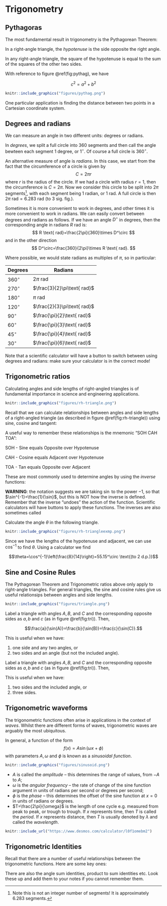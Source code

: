 # Trigonometry

## Pythagoras

The most fundamental result in trigonometry is the Pythagorean Theorem:

::: {.theorem #pythag name="Pythagorean Theorem"}


In a right-angle triangle, the *hypotenuse* is the side opposite the right angle.

In any right-angle triangle, the square of the hypotenuse is equal to the sum of the squares of the other two sides.

With reference to figure \@ref(fig:pythag), we have

$$c^2=a^2+b^2$$

```r
knitr::include_graphics("figures/pythag.png")
```
:::

One particular application is finding the distance between two points in a Cartesian coordinate system.

## Degrees and radians

We can measure an angle in two different units: degrees or radians.

In *degrees*, we split a full circle into 360 segments and then call the angle bewteen each segment 1 degree, or $1^\circ$. Of course a full circle is $360^\circ$.

An alternative measure of angle is *radians*. In this case, we start from the fact that the circumference of a circle is given by
$$
C=2\pi r
$$
where $r$ is the radius of the circle. If we had a circle with radius $r=1$, then the circumference is $C=2\pi$. Now we consider this circle to be split into $2\pi$ segments^[Note this is not an integer number of segments! It is approximately 6.283 segments.], with each segment being 1 radian, or $1 \text{ rad}$. A full circle is then $2\pi \text{ rad} = 6.283 \text{ rad}$ (to 3 sig. fig.).

Sometimes it is more convenient to work in degrees, and other times it is more convenient to work in radians. We can easily convert between degrees and radians as follows. If we have an angle $D^\circ$ in degrees, then the corresponding angle in radians $R \text{ rad}$ is:
$$
R \text{ rad}=\frac{2\pi}{360}\times D^\circ
$$
and in the other direction
$$
D^\circ=\frac{360}{2\pi}\times R \text{ rad}.
$$

Where possible, we would state radians as multiples of $\pi$, so in particular:

|Degrees|Radians|
|---|---|
|$360^\circ$|$2\pi\text{ rad}$|
|$270^\circ$|$\frac{3}{2}\pi\text{ rad}$|
|$180^\circ$|$\pi\text{ rad}$|
|$120^\circ$|$\frac{2}{3}\pi\text{ rad}$|
|$90^\circ$|$\frac{\pi}{2}\text{ rad}$|
|$60^\circ$|$\frac{\pi}{3}\text{ rad}$|
|$45^\circ$|$\frac{\pi}{4}\text{ rad}$|
|$30^\circ$|$\frac{\pi}{6}\text{ rad}$|

Note that a scientific calculator will have a button to switch between using degrees and radians: make sure your calculator is in the correct mode!

## Trigonometric ratios

Calculating angles and side lengths of right-angled triangles is of fundamental importance in science and engineering applications.

```r
knitr::include_graphics("figures/rh-triangle.png")
```

Recall that we can calculate relationships between angles and side lengths of a right-angled triangle (as described in figure \@ref(fig:rh-triangle)) using sine, cosine and tangent:

\begin{align*}
\sin(\theta)&=\frac{Opp.}{Hyp.}\\
\cos(\theta)&=\frac{Adj.}{Hyp.}\\
\tan(\theta)&=\frac{Opp.}{Adj.}
\end{align*}

A useful way to remember these relationships is the mnemonic "SOH CAH TOA":

SOH - Sine equals Opposite over Hypotenuse

CAH - Cosine equals Adjacent over Hypotenuse

TOA - Tan equals Opposite over Adjacent

These are most commonly used to determine angles by using the *inverse* functions:

\begin{align*}
\theta&=\sin^{-1}(\frac{Opp.}{Hyp.})\\
\theta&=\cos^{-1}(\frac{Adj.}{Hyp.})\\
\theta&=\tan^{-1}(\frac{Opp.}{Adj.})
\end{align*}

**WARNING**: the notation suggests we are taking $\sin$ to the power $-1$, so that $\sin^{-1}=\frac{1}{\sin}$, but this is NOT how the inverse is defined. Remember that the inverse "undoes" the action of the function. Scientific calculators will have buttons to apply these functions. The inverses are also sometimes called

\begin{align*}
\arcsin&=\sin^{-1},\\
\arccos&=\cos^{-1},\\
\arctan&=\tan^{-1}.
\end{align*}


::: {.example #inversetrig name="Applying inverse trig. functions"}
Calculate the angle $\theta$ in the following triangle.

```r
knitr::include_graphics("figures/rh-triangleexmp.png")
```

Since we have the lengths of the hypotenuse and adjacent, we can use $\cos^{-1}$ to find $\theta$. Using a calculator we find

$$\theta=\cos^{-1}\left(\frac{8}{14}\right)=55.15^\circ \text{(to 2 d.p.)}$$
:::

## Sine and Cosine Rules

The Pythagorean Theorem and Trigonometric ratios above only apply to right-angle triangles. For general triangles, the sine and cosine rules give us useful relationsips between angles and side lengths.

```r
knitr::include_graphics("figures/triangle.png")
```

::: {.theorem #sinerule name="Sine Rule"}
Label a triangle with angles $A, B,$ and $C$ and the corresponding opposite sides as $a, b$ and $c$ (as in figure \@ref(fig:tri)). Then,

$$\frac{a}{\sin(A)}=\frac{b}{\sin(B)}=\frac{c}{\sin(C)}.$$

This is useful when we have:

1. one side and any two angles, or
1. two sides and an angle (but not the included angle).

:::

::: {.theorem #cosinerule name="Cosine Rule"}
Label a triangle with angles $A, B,$ and $C$ and the corresponding opposite sides as $a, b$ and $c$ (as in figure \@ref(fig:tri)). Then,

\begin{align*}
a^2&= b^2 +c^2 -2bc\cos(A)\quad\text{ or,}\\
b^2&=a^2+c^2-2ac\cos(B)\quad\text{ or,}\\
c^2&=a^2+b^2-2ab\cos(C).
\end{align*}

This is useful when we have:

1. two sides and the included angle, or
2. three sides.

:::


## Trigonometric waveforms

The trigonometric functions often arise in applications in the context of *waves*. Whilst there are different forms of waves, trigonometric waves are arguably the most ubiquitous. 

In general, a function of the form
$$
f(x)=A\sin(\omega x + \phi)
$$
with parameters $A,\omega$ and $\phi$ is known as a *sinusoidal function*.

```r
knitr::include_graphics("figures/sinusoid.png")
```

* $A$ is called the *amplitude* -- this determines the range of values, from $-A$ to $A$;
* $\omega$ is the *angular frequency* -- the rate of change of the sine function argument in units of radians per second or degrees per second;
* $\phi$ is the *phase* -- this determines the offset of the sine function at $x=0$ in units of radians or degrees.
* $T=\frac{2\pi}{\omega}$ is the length of one cycle e.g. measured from peak to peak, or trough to trough. If $x$ represents time, then $T$ is called the *period*. If $x$ represents distance, then $T$ is usually denoted by $\lambda$ and called the *wavelength*.

```r
knitr::include_url("https://www.desmos.com/calculator/l0f1omebm2")
```

## Trigonometric Identities

Recall that there are a number of useful relationships between the trigonometric functions. Here are some key ones:

\begin{gather*}
\sin^2(x)+\cos^2(x)=1\\
1+\tan^2(x)=\sec^2(x)\\
\sin(2x)=2\sin(x)\cos(x)\\
\cos(2x)=\cos^2(x)-\sin^2(x)
\end{gather*}

There are also the angle sum identities, product to sum identities etc. Look these up and add them to your notes if you cannot remember them.